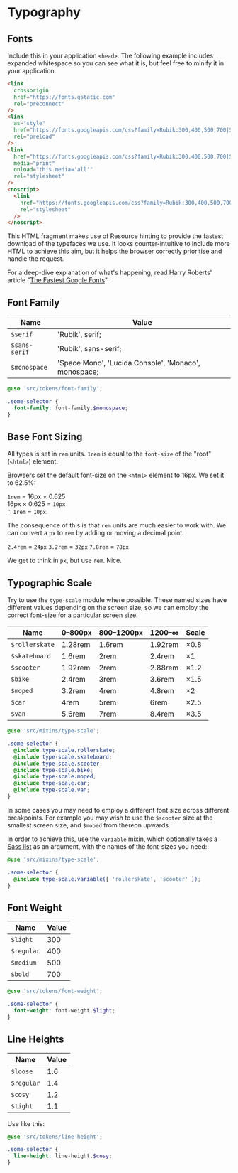 
<Meta title="Styles|Typography" />

# Typography

## Fonts

Include this in your application `<head>`. The following example includes expanded whitespace so you can see what it is, but feel free to minify it in your application.

```html
<link
  crossorigin
  href="https://fonts.gstatic.com"
  rel="preconnect"
/>
<link
  as="style"
  href="https://fonts.googleapis.com/css?family=Rubik:300,400,500,700|Space+Mono&display=swap"
  rel="preload"
/>
<link
  href="https://fonts.googleapis.com/css?family=Rubik:300,400,500,700|Space+Mono&display=swap"
  media="print"
  onload="this.media='all'"
  rel="stylesheet"
/>
<noscript>
  <link
    href="https://fonts.googleapis.com/css?family=Rubik:300,400,500,700|Space+Mono&display=swap"
    rel="stylesheet"
  />
</noscript>
```

This HTML fragment makes use of Resource hinting to provide the fastest download of the typefaces we use. It looks counter-intuitive to include more HTML to achieve this aim, but it helps the browser correctly prioritise and handle the request.

For a deep-dive explanation of what's happening, read Harry Roberts' article "[The Fastest Google Fonts](https://csswizardry.com/2020/05/the-fastest-google-fonts/)".

## Font Family

Name          | Value
--------------|-----------------------------------------------------
`$serif`      | 'Rubik', serif;
`$sans-serif` | 'Rubik', sans-serif;
`$monospace`  | 'Space Mono', 'Lucida Console', 'Monaco', monospace;

```scss
@use 'src/tokens/font-family';

.some-selector {
  font-family: font-family.$monospace;
}
```

## Base Font Sizing

All types is set in `rem` units. `1rem` is equal to the `font-size` of the "root" (`<html>`) element.

Browsers set the default font-size on the `<html>` element to 16px. We set it to 62.5%:

`1rem` = 16px &times; 0.625<br />
16px &times; 0.625 = `10px`<br />
∴ `1rem` = `10px`.

The consequence of this is that `rem` units are much easier to work with. We can convert a `px` to `rem` by adding or moving a decimal point.

`2.4rem` = `24px`
`3.2rem` = `32px`
`7.8rem` = `78px`

We get to think in `px`, but use `rem`. Nice.

## Typographic Scale

Try to use the `type-scale` module where possible. These named sizes have different values depending on the screen size, so we can employ the correct font-size for a particular screen size.

Name           | 0–800px | 800–1200px | 1200–∞  | Scale
---------------|---------|------------|---------|-----------
`$rollerskate` | 1.28rem | 1.6rem     | 1.92rem | &times;0.8
`$skateboard`  | 1.6rem  | 2rem       | 2.4rem  | &times;1
`$scooter`     | 1.92rem | 2rem       | 2.88rem | &times;1.2
`$bike`        | 2.4rem  | 3rem       | 3.6rem  | &times;1.5
`$moped`       | 3.2rem  | 4rem       | 4.8rem  | &times;2
`$car`         | 4rem    | 5rem       | 6rem    | &times;2.5
`$van`         | 5.6rem  | 7rem       | 8.4rem  | &times;3.5

```scss
@use 'src/mixins/type-scale';

.some-selector {
  @include type-scale.rollerskate;
  @include type-scale.skateboard;
  @include type-scale.scooter;
  @include type-scale.bike;
  @include type-scale.moped;
  @include type-scale.car;
  @include type-scale.van;
}
```

In some cases you may need to employ a different font size across different breakpoints. For example you may wish to use the `$scooter` size at the smallest screen size, and `$moped` from thereon upwards.

In order to achieve this, use the `variable` mixin, which optionally takes a [Sass list](https://sass-lang.com/documentation/modules/list) as an argument, with the names of the font-sizes you need:

```scss
@use 'src/mixins/type-scale';

.some-selector {
  @include type-scale.variable([ 'rollerskate', 'scooter' ]);
}
```


## Font Weight

Name       | Value
-----------|------
`$light`   | 300
`$regular` | 400
`$medium`  | 500
`$bold`    | 700

```scss
@use 'src/tokens/font-weight';

.some-selector {
  font-weight: font-weight.$light;
}
```

## Line Heights

Name       | Value
-----------|------
`$loose`   | 1.6
`$regular` | 1.4
`$cosy`    | 1.2
`$tight`   | 1.1

Use like this:

```scss
@use 'src/tokens/line-height';

.some-selector {
  line-height: line-height.$cosy;
}
```
